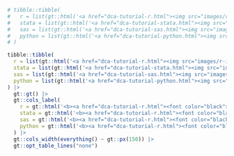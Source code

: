 ```r
# tibble::tibble(
#   r = list(gt::html('<a href="dca-tutorial-r.html"><img src="images/r-icon.png" width="620" /></a>')),
#   stata = list(gt::html('<a href="dca-tutorial-stata.html"><img src="images/stata-icon.png" width="90" /></a>')),
#   sas = list(gt::html('<a href="dca-tutorial-sas.html"><img src="images/sas-icon.png" width="65" /></a>')),
#   python = list(gt::html('<a href="dca-tutorial-python.html"><img src="images/python-icon.png" width="95" /></a>')),
# )

tibble::tibble(
  r = list(gt::html('<a href="dca-tutorial-r.html"><img src="images/r-icon.png" height="100" /></a>')),
  stata = list(gt::html('<a href="dca-tutorial-stata.html"><img src="images/stata-icon.png" height="55" /></a>')),
  sas = list(gt::html('<a href="dca-tutorial-sas.html"><img src="images/sas-icon.png" height="55" /></a>')),
  python = list(gt::html('<a href="dca-tutorial-python.html"><img src="images/python-icon.png" height="55" /></a>')),
) |>
  gt::gt() |>
  gt::cols_label(
    r = gt::html('<b><a href="dca-tutorial-r.html"><font color="black">R</a></b>'),
    stata = gt::html('<b><a href="dca-tutorial-r.html"><font color="black">Stata</a></b>'),
    sas = gt::html('<b><a href="dca-tutorial-r.html"><font color="black">SAS</a></b>'),
    python = gt::html('<b><a href="dca-tutorial-r.html"><font color="black">Python</a></b>')
  ) |>
  gt::cols_width(everything() ~ gt::px(150)) |>
  gt::opt_table_lines("none")
```
